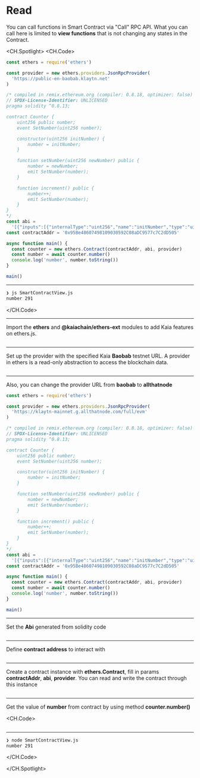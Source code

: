 # Read

You can call functions in Smart Contract via "Call" RPC API. What you can call here is limited to **view functions** that is not changing any states in the Contract.

<CH.Spotlight>
<CH.Code>

```js SmartContractView.js
const ethers = require('ethers')

const provider = new ethers.providers.JsonRpcProvider(
  'https://public-en-baobab.klaytn.net'
)

/* compiled in remix.ethereum.org (compiler: 0.8.18, optimizer: false)
// SPDX-License-Identifier: UNLICENSED
pragma solidity ^0.8.13;

contract Counter {
    uint256 public number;
    event SetNumber(uint256 number);

    constructor(uint256 initNumber) {
        number = initNumber;
    }

    function setNumber(uint256 newNumber) public {
        number = newNumber;
        emit SetNumber(number);
    }

    function increment() public {
        number++;
        emit SetNumber(number);
    }
}
*/
const abi =
  '[{"inputs":[{"internalType":"uint256","name":"initNumber","type":"uint256"}],"stateMutability":"nonpayable","type":"constructor"},{"anonymous":false,"inputs":[{"indexed":false,"internalType":"uint256","name":"number","type":"uint256"}],"name":"SetNumber","type":"event"},{"inputs":[],"name":"increment","outputs":[],"stateMutability":"nonpayable","type":"function"},{"inputs":[],"name":"number","outputs":[{"internalType":"uint256","name":"","type":"uint256"}],"stateMutability":"view","type":"function"},{"inputs":[{"internalType":"uint256","name":"newNumber","type":"uint256"}],"name":"setNumber","outputs":[],"stateMutability":"nonpayable","type":"function"}]'
const contractAddr = '0x95Be48607498109030592C08aDC9577c7C2dD505'

async function main() {
  const counter = new ethers.Contract(contractAddr, abi, provider)
  const number = await counter.number()
  console.log('number', number.toString())
}

main()
```

---

```zsh output
❯ js SmartContractView.js
number 291
```

</CH.Code>

---

Import the **ethers** and **@kaiachain/ethers-ext** modules to add Kaia features on ethers.js.

```js SmartContractView.js focus=1

```

---

Set up the provider with the specified Kaia **Baobab** testnet URL. A provider in ethers is a read-only abstraction to access the blockchain data.

```js SmartContractView.js focus=3

```

---

Also, you can change the provider URL from **baobab** to **allthatnode**

```js SmartContractView.js focus=3
const ethers = require('ethers')

const provider = new ethers.providers.JsonRpcProvider(
  'https://klaytn-mainnet.g.allthatnode.com/full/evm'
)

/* compiled in remix.ethereum.org (compiler: 0.8.18, optimizer: false)
// SPDX-License-Identifier: UNLICENSED
pragma solidity ^0.8.13;

contract Counter {
    uint256 public number;
    event SetNumber(uint256 number);

    constructor(uint256 initNumber) {
        number = initNumber;
    }

    function setNumber(uint256 newNumber) public {
        number = newNumber;
        emit SetNumber(number);
    }

    function increment() public {
        number++;
        emit SetNumber(number);
    }
}
*/
const abi =
  '[{"inputs":[{"internalType":"uint256","name":"initNumber","type":"uint256"}],"stateMutability":"nonpayable","type":"constructor"},{"anonymous":false,"inputs":[{"indexed":false,"internalType":"uint256","name":"number","type":"uint256"}],"name":"SetNumber","type":"event"},{"inputs":[],"name":"increment","outputs":[],"stateMutability":"nonpayable","type":"function"},{"inputs":[],"name":"number","outputs":[{"internalType":"uint256","name":"","type":"uint256"}],"stateMutability":"view","type":"function"},{"inputs":[{"internalType":"uint256","name":"newNumber","type":"uint256"}],"name":"setNumber","outputs":[],"stateMutability":"nonpayable","type":"function"}]'
const contractAddr = '0x95Be48607498109030592C08aDC9577c7C2dD505'

async function main() {
  const counter = new ethers.Contract(contractAddr, abi, provider)
  const number = await counter.number()
  console.log('number', number.toString())
}

main()
```

---

Set the **Abi** generated from solidity code

```js SmartContractView.js focus=28

```

---

Define **contract address** to interact with

```js SmartContractView.js focus=29

```

---

Create a contract instance with **ethers.Contract**, fill in params **contractAddr**, **abi**, **provider**. You can read and write the contract through this instance

```js SmartContractView.js focus=32

```

---

Get the value of **number** from contract by using method **counter.number()**

<CH.Code>
```js SmartContractView.js focus=33:34

````
---
```zsh output
❯ node SmartContractView.js
number 291
````

</CH.Code>

</CH.Spotlight>
